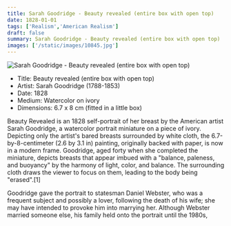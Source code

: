 ```yaml
---
title: Sarah Goodridge - Beauty revealed (entire box with open top)
date: 1828-01-01
tags: ['Realism','American Realism']
draft: false
summary: Sarah Goodridge - Beauty revealed (entire box with open top)
images: ['/static/images/10845.jpg']
---
```


![Sarah Goodridge - Beauty revealed (entire box with open top)](/static/images/10845.jpg)

* Title: Beauty revealed (entire box with open top)
* Artist: Sarah Goodridge (1788-1853)
* Date: 1828
* Medium: Watercolor on ivory
* Dimensions: 6.7 x 8 cm (fitted in a little box)

Beauty Revealed is an 1828 self-portrait of her breast  by the American artist Sarah Goodridge, a watercolor portrait miniature on a piece of ivory. Depicting only the artist's bared breasts surrounded by white cloth, the 6.7-by-8-centimeter (2.6 by 3.1 in) painting, originally backed with paper, is now in a modern frame. Goodridge, aged forty when she completed the miniature, depicts breasts that appear imbued with a "balance, paleness, and buoyancy" by the harmony of light, color, and balance. The surrounding cloth draws the viewer to focus on them, leading to the body being "erased".[1]

Goodridge gave the portrait to statesman Daniel Webster, who was a frequent subject and possibly a lover, following the death of his wife; she may have intended to provoke him into marrying her. Although Webster married someone else, his family held onto the portrait until the 1980s,
